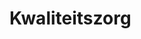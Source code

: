 # Kwaliteitszorg

```{=html}
<!--
De kwaliteit van het analyseresultaat wordt in belangrijke mate bepaald door de representativiteit van het staal. Kwaliteitszorg bij het nemen hiervan is dus een belangrijk gegeven. Ongebruikte recipiënten dienen steeds gesloten te worden bewaard in een droge en stofvrije ruimte. Het hergebruik van recipiënten is niet toegestaan omdat residu’s van voorgaand gebruik het staal kunnen beïnvloeden. Onderhoud en het grondig reinigen van het staalnamemateriaal zijn van groot belang in het voorkomen van contaminatie en worden voorzichtig en correct uitgevoerd. Alleen correct gereinigd materiaal mag getransporteerd en gebruikt worden in het veld. De handen van de staalnemer moeten proper zijn en er worden latex handschoenen (poederloos) gebruikt. Bij aanvang van de staalname, dient het materiaal dat in contact komt met het staal grondig gespoeld te worden met water van de staalnamelocatie en in geen geval gereinigd met detergenten etc., omdat deze het staal kunnen contamineren. Spoelen met lokaal water helpt tevens het materiaal te acclimatiseren aan het staal en beperkt de contaminatie van producten of vorige stalen. Indien recipiënten werden gecertificeerd als ‘contaminant-vrij’ is het spoelen van de recipiënten niet noodzakelijk.
Het is van groot belang om bij het waden zeer voorzichtig te werk te gaan om vertroebeling tot een minimum te beperken en eventueel te wachten tot alles terug bezonken is.
De omgevingsfactoren die invloed kunnen hebben op de kwaliteit van het staal (zie 2.3 Beperkingen tot de procedure) worden op het staalnameformulier in het opmerkingenveld ingevuld. Deze worden in een databank ingevoerd.
Het waterstaal kan veranderingen ondergaan ten gevolge van chemische en biologische processen. Om dit tegen te gaan is het belangrijk om de hoeveelheid zuurstof in de recipiënten bij de staalname te beperken en de stalen nadien koel en donker te bewaren. Bij de laboratoriumanalyses van de stalen wordt steeds de zuurtegraad en conductiviteit opnieuw gemeten ter controle en vergeleken met de veldmetingen om eventuele afwijkingen te signaleren.
-->
```

